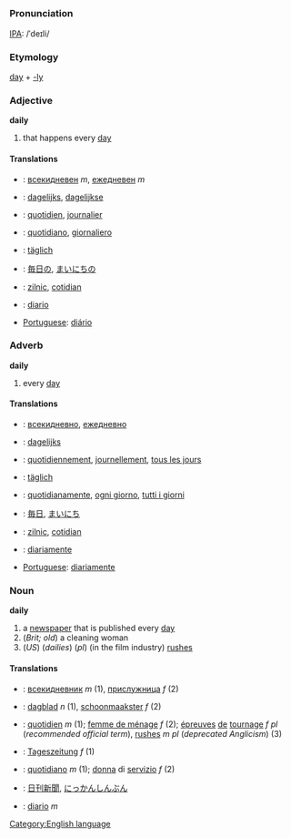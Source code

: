 =={{en}}==
[[Category:English language]]
===Pronunciation===
[[IPA]]: /ˈdeɪli/
===Etymology===
[[day]] + [[-ly]]
===Adjective===
'''daily'''

# that happens every [[day]]
====Translations====
*{{bg}}: [[всекидневен]] ''m'', [[ежедневен]] ''m''
*{{nl}}: [[dagelijks]], [[dagelijkse]]
*{{fr}}: [[quotidien]], [[journalier]]
*{{it}}: [[quotidiano]], [[giornaliero]]
*{{de}}: [[täglich]]
*{{ja}}: [[毎日の]], [[まいにちの]]
*{{ro}}: [[zilnic]], [[cotidian]]
*{{es}}: [[diario]]
*[[Portuguese]]: [[diário]]

===Adverb===
'''daily'''

# every [[day]]
====Translations====
*{{bg}}: [[всекидневно]], [[ежедневно]]
*{{nl}}: [[dagelijks]]
*{{fr}}: [[quotidiennement]], [[journellement]], [[tous les jours]]
*{{de}}: [[täglich]]
*{{it}}: [[quotidianamente]], [[ogni giorno]], [[tutti i giorni]]
*{{ja}}: [[毎日]], [[まいにち]]
*{{ro}}: [[zilnic]], [[cotidian]]
*{{es}}: [[diariamente]]
*[[Portuguese]]: [[diariamente]]

===Noun===
'''daily'''

# a [[newspaper]] that is published every [[day]]
# (''Brit; old'') a cleaning woman
# (''US'') (''dailies'') (''pl'') (in the film industry) [[rushes]]

====Translations====
*{{bg}}: [[всекидневник]] ''m'' (1), [[прислужница]] ''f'' (2)
*{{nl}}: [[dagblad]] ''n'' (1), [[schoonmaakster]] ''f'' (2)
*{{fr}}: [[quotidien]] ''m'' (1); [[femme de ménage]] ''f'' (2); [[épreuves]] [[de]] [[tournage]] ''f pl'' (''recommended official term''), [[rushes]] ''m pl'' (''deprecated Anglicism'') (3)
*{{de}}: [[Tageszeitung]] ''f'' (1)
*{{it}}: [[quotidiano]] ''m'' (1); [[donna]] di [[servizio]] ''f'' (2)
*{{ja}}: [[日刊新聞]], [[にっかんしんぶん]]
*{{es}}: [[diario]] ''m''